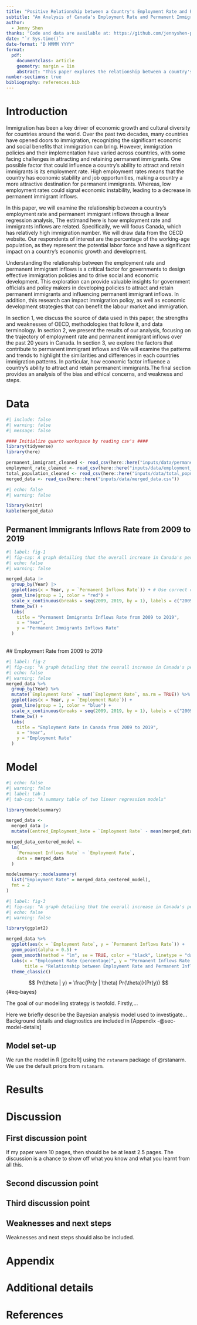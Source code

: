 ```yaml
---
title: "Positive Relationship between a Country's Employment Rate and Permanent Immigrant Inflows"
subtitle: "An Analysis of Canada's Employment Rate and Permanent Immigrant Inflows"
author: 
  - Jenny Shen
thanks: "Code and data are available at: https://github.com/jennyshen-playground/analysis_of_employment_rate_perminant_immigrant_inflows.git."
date: "`r Sys.time()`"
date-format: "D MMMM YYYY"
format: 
  pdf:
    documentclass: article
    geometry: margin = 1in
    abstract: "This paper explores the relationship between a country's employment rate and its ability to attract and retain permanent immigrants. Using a linear regression analysis, we examine five countries with relatively high immigration numbers: United States, Canada, United Kingdom, Australia, and Japan from 2008 to 2018. We drawn data  from the OECD website, with a focus on the percentage of the working-age population. These findings matter as they can influence permanent immigrant inflows and guide governments in developing policies to attract and retain permanent immigrants.The rise of employment rate can enhance economic development, and also associates with increased number of permanent immigrants inflow. This suggests that improving employment rate leads to better immigration that generate significant economic and social benefits for a country."
number-sections: true
bibliography: references.bib
---
```


# Introduction

Immigration has been a key driver of economic growth and cultural diversity for countries around the world. Over the past two decades, many countries have opened doors to immigration, recognizing the significant economic and social benefits that immigration can bring. However, immigration policies and their implementation have varied across countries, with some facing challenges in attracting and retaining permanent immigrants. One possible factor that could influence a country's ability to attract and retain immigrants is its employment rate. High employment rates means that the country has economic stability and job opportunities, making a country a more attractive destination for permanent immigrants. Whereas, low employment rates could signal economic instability, leading to a decrease in permanent immigrant inflows.

In this paper, we will examine the relationship between a country's employment rate and permanent immigrant inflows through a linear regression analysis, The estimand here is how employment rate and immigrants inflows are related. Specifically, we will focus Canada, which has relatively high immigration number. We will draw data from the OECD website. Our respondents of interest are the percentage of the working-age population, as they represent the potential labor force and have a significant impact on a country's economic growth and development.

Understanding the relationship between the employment rate and permanent immigrant inflows is a critical factor for governments to design effective immigration policies and to drive social and economic development. This exploration can provide valuable insights for government officials and policy makers in developing policies to attract and retain permanent immigrants and influencing permanent immigrant inflows. In addition, this research can impact immigration policy, as well as economic development strategies that can benefit the labour market and immigration.

In section 1, we discuss the source of data used in this paper, the strengths and weaknesses of OECD, methodologies that follow it, and data terminology. In section 2, we present the results of our analysis, focusing on the trajectory of employment rate and permanent immigrant inflows over the past 20 years in Canada. In section 3, we explore the factors that contribute to permanent immigrant inflows and We will examine the patterns and trends to highlight the similarities and differences in each countries immigration patterns. In particular, how economic factor influence a country's ability to attract and retain permanent immigrants.The final section provides an analysis of the bias and ethical concerns, and weakness and steps.

# Data {#sec-data}

```r
#| include: false
#| warning: false
#| message: false

#### Initialize quarto workspace by reading csv's ####
library(tidyverse)
library(here)

permanent_immigrant_cleaned <- read_csv(here::here("inputs/data/permanent_immigrant_inflows_cleaned.csv"))
employment_rate_cleaned <- read_csv(here::here("inputs/data/employment_rate_cleaned.csv"))
total_population_cleaned <- read_csv(here::here("inputs/data/total_population_cleaned.csv"))
merged_data <- read_csv(here::here("inputs/data/merged_data.csv"))

```

```r
#| echo: false
#| warning: false

library(knitr)
kable(merged_data)

```

## Permanent Immigrants Inflows Rate from 2009 to 2019

```r
#| label: fig-1
#| fig-cap: A graph detailing that the overall increase in Canada's permenant immigration inflow from 2009 to 2019 which is from 249292 to 341173.
#| echo: false
#| warning: false

merged_data |>
  group_by(Year) |>
  ggplot(aes(x = Year, y = `Permanent Inflows Rate`)) + # Use correct column name
  geom_line(group = 1, color = "red") +
  scale_x_continuous(breaks = seq(2009, 2019, by = 1), labels = c("2009", "2010", "2011", "2012", "2013", "2014", "2015", "2016", "2017", "2018", "2019")) +
  theme_bw() +
  labs(
    title = "Permanent Immigrants Inflows Rate from 2009 to 2019",
    x = "Year",
    y = "Permanent Immigrants Inflows Rate" 
  )

```

\
\## Employment Rate from 2009 to 2019

```r
#| label: fig-2
#| fig-cap: "A graph detailing that the overall increase in Canada's permenant immigration inflow from 2009 to 2019 which is from 249292 to 341173."
#| echo: false
#| warning: false
merged_data %>%
  group_by(Year) %>%
  mutate(`Employment Rate` = sum(`Employment Rate`, na.rm = TRUE)) %>%
  ggplot(aes(x = Year, y = `Employment Rate`)) +
  geom_line(group = 1, color = "blue") +
  scale_x_continuous(breaks = seq(2009, 2019, by = 1), labels = c("2009", "2010", "2011", "2012", "2013", "2014", "2015", "2016", "2017", "2018", "2019")) +
  theme_bw() +
  labs(
    title = "Employment Rate in Canada from 2009 to 2019",
    x = "Year",
    y = "Employment Rate" 
  )

```

# Model

```r
#| echo: false
#| warning: false
#| label: tab-1
#| tab-cap: "A summary table of two linear regression models"

library(modelsummary)

merged_data <-
  merged_data |>
  mutate(Centred_Employment_Rate = `Employment Rate` - mean(merged_data$`Employment Rate`))

merged_data_centered_model <-
  lm(
    `Permanent Inflows Rate` ~ `Employment Rate`,
    data = merged_data
  )

modelsummary::modelsummary(
  list("Employment Rate" = merged_data_centered_model),
  fmt = 2
)

```

```r
#| label: fig-3
#| fig-cap: "A graph detailing that the overall increase in Canada's permenant immigration inflow from 2009 to 2019 which is from 249292 to 341173."
#| echo: false
#| warning: false

library(ggplot2)

merged_data %>%
  ggplot(aes(x = `Employment Rate`, y = `Permanent Inflows Rate`)) +
  geom_point(alpha = 0.5) +
  geom_smooth(method = "lm", se = TRUE, color = "black", linetype = "dashed") +
  labs(x = "Employment Rate (percentage)", y = "Permanent Inflows Rate (percentage)",
       title = "Relationship between Employment Rate and Permanent Inflows Rate") +
  theme_classic()

```

$$
Pr(\theta | y) = \frac{Pr(y | \theta) Pr(\theta)}{Pr(y)}
$$ {#eq-bayes}

The goal of our modelling strategy is twofold. Firstly,...

Here we briefly describe the Bayesian analysis model used to investigate... Background details and diagnostics are included in [Appendix -@sec-model-details]

## Model set-up

We run the model in R [@citeR] using the `rstanarm` package of @rstanarm. We use the default priors from `rstanarm`.

# Results

# Discussion

## First discussion point {#sec-first-point}

If my paper were 10 pages, then should be be at least 2.5 pages. The discussion is a chance to show off what you know and what you learnt from all this.

## Second discussion point

## Third discussion point

## Weaknesses and next steps

Weaknesses and next steps should also be included.

\newpage

\appendix

# Appendix {.unnumbered}

# Additional details

\newpage

# References
